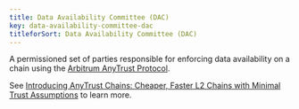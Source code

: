 ```yaml
---
title: Data Availability Committee (DAC)
key: data-availability-committee-dac
titleforSort: Data Availability Committee (DAC)
---
```


A permissioned set of parties responsible for enforcing data availability on a chain using the [Arbitrum AnyTrust Protocol](/partials/glossary/arbitrum-anytrust-protocol.md).

See [Introducing AnyTrust Chains: Cheaper, Faster L2 Chains with Minimal Trust Assumptions](https://medium.com/offchainlabs/introducing-anytrust-chains-cheaper-faster-l2-chains-with-minimal-trust-assumptions-31def59eb8d7) to learn more.